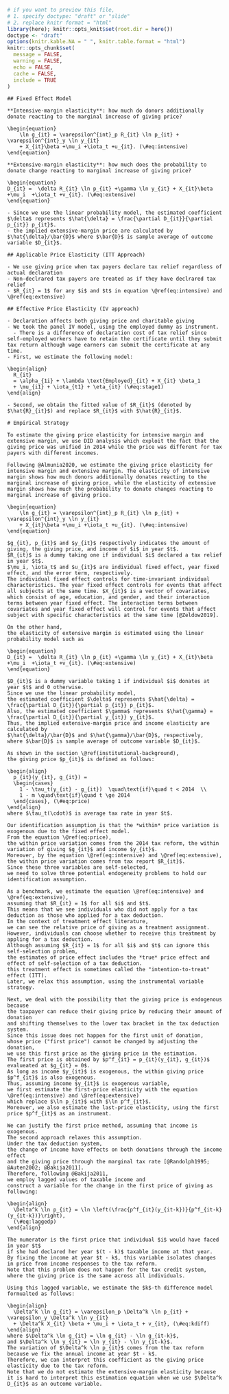 ```r
# if you want to preview this file,
# 1. specify doctype: "draft" or "slide"
# 2. replace knitr format = "html"
library(here); knitr::opts_knit$set(root.dir = here())
doctype <- "draft"
options(knitr.kable.NA = " ", knitr.table.format = "html")
knitr::opts_chunk$set(
  message = FALSE,
  warning = FALSE,
  echo = FALSE,
  cache = FALSE,
  include = TRUE
)
```

<!--
ここらへんの議論ですが、以下の点、要検討です。これらが解決しないと残差プロットの図を出す意味は殆どないと思います。
 
 - 残差プロットの図がIntensive marginについて、期待される図とはかなり異なる結果を出しているので、どう議論しようか悩みどころです。
 - 平行トレンドについてですが、ここでは政策変更前の期間が1期しかないので、チェックできません。なので、個人的には政府の効率性の議論にかかわらず、期間を延長して分析・図を見せるのもありだと思います。とりあえずのバージョンでは平行トレンドについては書きません。
--->

```asis
## Fixed Effect Model

**Intensive-margin elasticity**: how much do donors additionally donate reacting to the marginal increase of giving price?

\begin{equation}
    \ln g_{it} = \varepsilon^{int}_p R_{it} \ln p_{it} + \varepsilon^{int}_y \ln y_{it} 
    + X_{it}\beta +\mu_i +\iota_t +u_{it}. (\#eq:intensive)
\end{equation}

**Extensive-margin elasticity**: how much does the probability to donate change reacting to marginal increase of giving price?

\begin{equation}
D_{it} =  \delta R_{it} \ln p_{it} +\gamma \ln y_{it} + X_{it}\beta +\mu_i  +\iota_t +v_{it}. (\#eq:extensive)
\end{equation}

- Since we use the linear probability model, the estimated coefficient $\delta$ represents $\hat{\delta} = \frac{\partial D_{it}}{\partial p_{it}} p_{it}$.
- the implied extensive-margin price are calculated by $\hat{\delta}/\bar{D}$ where $\bar{D}$ is sample average of outcome variable $D_{it}$.

## Applicable Price Elasticity (ITT Approach)

- We use giving price when tax payers declare tax relief regardless of actual declaration
- Non-declrared tax payers are treated as if they have declrared tax relief
- $R_{it} = 1$ for any $i$ and $t$ in equation \@ref(eq:intensive) and \@ref(eq:extensive)

## Effective Price Elasticity (IV approach)

- Declaration affects both giving price and charitable giving
- We took the panel IV model, using the employed dummy as instrument.
  - There is a difference of declaration cost of tax relief since self-employed workers have to retain the certificate until they submit tax return although wage earners can submit the certificate at any time.
- First, we estimate the following model:

\begin{align}
  R_{it}
  = \alpha_{1i} + \lambda \text{Employed}_{it} + X_{it} \beta_1
  + \mu_{i1} + \iota_{t1} + \eta_{it} (\#eq:stage1)
\end{align}
   
- Second, we obtain the fitted value of $R_{it}$ (denoted by $\hat{R}_{it}$) and replace $R_{it}$ with $\hat{R}_{it}$.
```

```asis
# Empirical Strategy

To estimate the giving price elasticity for intensive margin and extensive margin, we use DID analysis which exploit the fact that the giving price was unified in 2014 while the price was different for tax payers with different incomes.

Following @Almunia2020, we estimate the giving price elasticity for intensive margin and extensive margin. The elasticity of intensive margin shows how much donors additionally donates reacting to the marginal increase of giving price, while the elasticity of extensive margin shows how much the probability to donate changes reacting to marginal increase of giving price.

\begin{equation}
    \ln g_{it} = \varepsilon^{int}_p R_{it} \ln p_{it} + \varepsilon^{int}_y \ln y_{it} 
    + X_{it}\beta +\mu_i +\iota_t +u_{it}. (\#eq:intensive)
\end{equation}

$g_{it}, p_{it}$ and $y_{it}$ respectively indicates the amount of giving, the giving price, and income of $i$ in year $t$.
$R_{it}$ is a dummy taking one if individual $i$ declared a tax relief in year $t$.
$\mu_i, \iota_t$ and $u_{it}$ are individual fixed effect, year fixed effect, and the error term, respectively. 
The individual fixed effect controls for time-invariant individual characteristics. The year fixed effect controls for events that affect all subjects at the same time. $X_{it}$ is a vector of covariates, which consist of age, education, and gender, and their interaction terms between year fixed effect. The interaction terms between covariates and year fixed effect will control for events that affect subject with specific characteristics at the same time [@Zeldow2019].

On the other hand,
the elasticity of extensive margin is estimated using the linear probability model such as

\begin{equation}
D_{it} =  \delta R_{it} \ln p_{it} +\gamma \ln y_{it} + X_{it}\beta +\mu_i  +\iota_t +v_{it}. (\#eq:extensive)
\end{equation}

$D_{it}$ is a dummy variable taking 1 if individual $i$ donates at year $t$ and 0 otherwise.
Since we use the linear probability model, 
the estimated coefficient $\delta$ represents $\hat{\delta} = \frac{\partial D_{it}}{\partial p_{it}} p_{it}$.
Also, the estimated coefficient $\gamma$ represents $\hat{\gamma} = \frac{\partial D_{it}}{\partial y_{it}} y_{it}$.
Thus, the implied extensive-margin price and income elasticity are calculated by
$\hat{\delta}/\bar{D}$ and $\hat{\gamma}/\bar{D}$, respectively,
where $\bar{D}$ is sample average of outcome variable $D_{it}$.

As shown in the section \@ref(institutional-background),
the giving price $p_{it}$ is defined as follows:

\begin{align}
  p_{it}(y_{it}, g_{it}) =
  \begin{cases}
    1 - \tau_t(y_{it} - g_{it})  \quad\text{if}\quad t < 2014  \\
    1 - m \quad\text{if}\quad t \ge 2014
  \end{cases}, (\#eq:price)
\end{align}
where $\tau_t(\cdot)$ is average tax rate in year $t$.

Our identification assumption is that the *within* price variation is exogenous due to the fixed effect model.
From the equation \@ref(eq:price), 
the within price variation comes from the 2014 tax reform, the within variation of giving $g_{it}$ and income $y_{it}$.
Moreover, by the equation \@ref(eq:intensive) and \@ref(eq:extensive),
the within price variation comes from tax report $R_{it}$.
Since these three variables are self-selected,
we need to solve three potential endogeneity problems to hold our identification assumption.

As a benchmark, we estimate the equation \@ref(eq:intensive) and \@ref(eq:extensive),
assuming that $R_{it} = 1$ for all $i$ and $t$.
This means that we see individuals who did not apply for a tax deduction as those who applied for a tax deduction.
In the context of treatment effect literature,
we can see the relative price of giving as a treatment assignment.
However, individuals can choose whether to receive this treatment by appling for a tax deduction.
Although assuming $R_{it} = 1$ for all $i$ and $t$ can ignore this self-selection problem,
the estimates of price effect includes the *true* price effect and effect of self-selection of a tax deduction.
this treatment effect is sometimes called the "intention-to-treat" effect (ITT).
Later, we relax this assumption, using the instrumental variable strategy.

Next, we deal with the possibility that the giving price is endogenous because 
the taxpayer can reduce their giving price by reducing their amount of donation
and shifting themselves to the lower tax bracket in the tax deduction system.
Since this issue does not happen for the first unit of donation,
whose price ("first price") cannot be changed by adjusting the donation,
we use this first price as the giving price in the estimation.
The first price is obtained by $p^f_{it} = p_{it}(y_{it}, g_{it})$ evalueated at $g_{it} = 0$.
As long as income $y_{it}$ is exogenous, the within giving price $p^f_{it}$ is also exogenous.
Thus, assuming income $y_{it}$ is exogenous variable,
we first estimate the first-price elasticity with the equation \@ref(eq:intensive) and \@ref(eq:extensive)
which replace $\ln p_{it}$ with $\ln p^f_{it}$.
Moreover, we also estimate the last-price elasticity, using the first price $p^f_{it}$ as an instrument.

We can justify the first price method, assuming that income is exogenous.
The second approach relaxes this assumption.
Under the tax deduction system,
the change of income have effects on both donations through the income effect
and the giving price through the marginal tax rate [@Randolph1995; @Auten2002; @Bakija2011].
Therefore, following @Bakija2011,
we employ lagged values of taxable income and
construct a variable for the change in the first price of giving as following:

\begin{align}
  \Delta^k \ln p_{it} = \ln \left(\frac{p^f_{it}(y_{it-k})}{p^f_{it-k}(y_{it-k})}\right),
  (\#eq:laggedp)
\end{align}

The numerator is the first price that individual $i$ would have faced in year $t$
if she had declared her year $(t - k)$ taxable income at that year. 
By fixing the income at year $t - k$, this variable isolates changes in price from income responses to the tax reform. 
Note that this problem does not happen for the tax credit system, where the giving price is the same across all individuals.

Using this lagged variable, we estimate the $k$-th difference model formualted as follows:

\begin{align}
  \Delta^k \ln g_{it} = \varepsilon_p \Delta^k \ln p_{it} + \varepsilon_y \Delta^k \ln y_{it} 
  + \Delta^k X_{it} \beta + \mu_i + \iota_t + v_{it}, (\#eq:kdiff)
\end{align}
where $\Delta^k \ln g_{it} = \ln g_{it} - \ln g_{it-k}$,
and $\Delta^k \ln y_{it} = \ln y_{it} - \ln y_{it-k}$.
The variation of $\Delta^k \ln p_{it}$ comes from the tax reform because we fix the annual income at year $t - k$.
Therefore, we can interpret this coefficient as the giving price elasticity due to the tax reform.
Note that we do not estimate the extensive-margin elasticity because it is hard to interpret this estimation equation when we use $\Delta^k D_{it}$ as an outcome variable.
```
